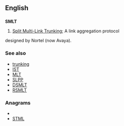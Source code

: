 ==English==
==={{initialism}}===
'''SMLT'''

#{{computing}} [[w:Split Multi-Link Trunking|Split Multi-Link Trunking]]; A link aggregation protocol
designed by Nortel (now Avaya).

===See also===
*[[trunking]]
*[[IST]]
*[[MLT]]
*[[SLPP]]
*[[DSMLT]]
*[[RSMLT]]

===Anagrams===
* {{alphagram|lmst}}
* [[STML#English|STML]]